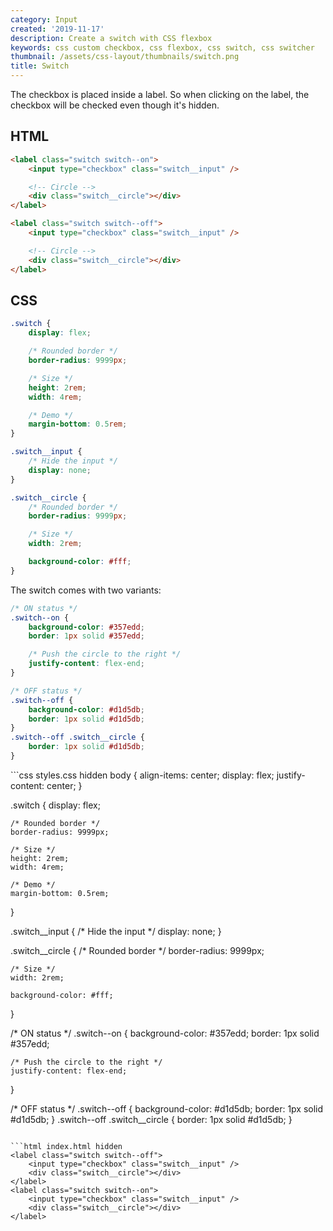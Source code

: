 ```yaml
---
category: Input
created: '2019-11-17'
description: Create a switch with CSS flexbox
keywords: css custom checkbox, css flexbox, css switch, css switcher
thumbnail: /assets/css-layout/thumbnails/switch.png
title: Switch
---
```


The checkbox is placed inside a label. So when clicking on the label, the checkbox will be checked even though it's hidden.

## HTML

```html
<label class="switch switch--on">
    <input type="checkbox" class="switch__input" />

    <!-- Circle -->
    <div class="switch__circle"></div>
</label>

<label class="switch switch--off">
    <input type="checkbox" class="switch__input" />

    <!-- Circle -->
    <div class="switch__circle"></div>
</label>
```

## CSS

```css
.switch {
    display: flex;

    /* Rounded border */
    border-radius: 9999px;

    /* Size */
    height: 2rem;
    width: 4rem;

    /* Demo */
    margin-bottom: 0.5rem;
}

.switch__input {
    /* Hide the input */
    display: none;
}

.switch__circle {
    /* Rounded border */
    border-radius: 9999px;

    /* Size */
    width: 2rem;

    background-color: #fff;
}
```

The switch comes with two variants:

```css
/* ON status */
.switch--on {
    background-color: #357edd;
    border: 1px solid #357edd;

    /* Push the circle to the right */
    justify-content: flex-end;
}

/* OFF status */
.switch--off {
    background-color: #d1d5db;
    border: 1px solid #d1d5db;
}
.switch--off .switch__circle {
    border: 1px solid #d1d5db;
}
```

<Playground>
```css styles.css hidden
body {
    align-items: center;
    display: flex;
    justify-content: center;
}

.switch {
    display: flex;

    /* Rounded border */
    border-radius: 9999px;

    /* Size */
    height: 2rem;
    width: 4rem;

    /* Demo */
    margin-bottom: 0.5rem;
}

.switch__input {
    /* Hide the input */
    display: none;
}

.switch__circle {
    /* Rounded border */
    border-radius: 9999px;

    /* Size */
    width: 2rem;

    background-color: #fff;
}

/* ON status */
.switch--on {
    background-color: #357edd;
    border: 1px solid #357edd;

    /* Push the circle to the right */
    justify-content: flex-end;
}

/* OFF status */
.switch--off {
    background-color: #d1d5db;
    border: 1px solid #d1d5db;
}
.switch--off .switch__circle {
    border: 1px solid #d1d5db;
}
```

```html index.html hidden
<label class="switch switch--off">
    <input type="checkbox" class="switch__input" />
    <div class="switch__circle"></div>
</label>
<label class="switch switch--on">
    <input type="checkbox" class="switch__input" />
    <div class="switch__circle"></div>
</label>
```
</Playground>
